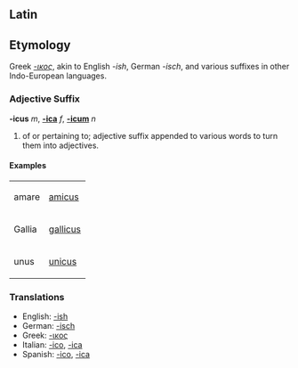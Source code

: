 ==Latin==
==Etymology==
Greek ''[[-ικος]]'', akin to English ''-ish'', German ''-isch'', and various suffixes in other Indo-European languages.

===Adjective Suffix===
'''-icus''' ''m'', '''[[-ica]]''' ''f'', '''[[-icum]]''' ''n''

# of or pertaining to; adjective suffix appended to various words to turn them into adjectives.

====Examples====

<table>
  <tr><td>amare</td>  <td>[[amicus]]</td>
  <tr><td>Gallia</td> <td>[[gallicus]]</td>
  <tr><td>unus</td>   <td>[[unicus]]</td>
  </tr>
</table>

===Translations===
*English: [[-ish]]
*German: [[-isch]]
*Greek: [[-ικος]]
*Italian: [[-ico]], [[-ica]]
*Spanish: [[-ico]], [[-ica]]